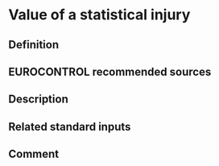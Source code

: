 # Value of a statistical injury

## Definition

## EUROCONTROL recommended sources

## Description

## Related standard inputs

## Comment

